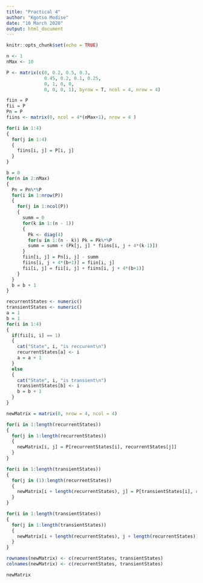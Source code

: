 ```yaml
---
title: "Practical 4"
author: "Kgotso Modise"
date: "10 March 2020"
output: html_document
---
```


```r
knitr::opts_chunk$set(echo = TRUE)
```

```r

n <- 1
nMax <- 10

P <- matrix(c(0, 0.2, 0.5, 0.3,
              0.45, 0.2, 0.1, 0.25,
              0, 1, 0, 0,
              0, 0, 0, 1), byrow = T, ncol = 4, nrow = 4)

fiin = P
fii = P
Pn = P
fiins <- matrix(0, ncol = 4*(nMax+1), nrow = 4 )

for(i in 1:4)
{
  for(j in 1:4)
  {
    fiins[i, j] = P[i, j]
  }
}

b = 0
for(n in 2:nMax)
{
  Pn = Pn%*%P
  for(i in 1:nrow(P))
  {
    for(j in 1:ncol(P))
    {
      summ = 0
      for(k in 1:(n - 1))
      {
        Pk <- diag(4)
        for(u in 1:(n - k)) Pk = Pk%*%P
        summ = summ + (Pk[j, j] * fiins[i, j + 4*(k-1)])
      }
      fiin[i, j] = Pn[i, j] - summ
      fiins[i, j + 4*(b+1)] = fiin[i, j]
      fii[i, j] = fii[i, j] + fiins[i, j + 4*(b+1)]
    }
  }
  b = b + 1
}

recurrentStates <- numeric()
transientStates <- numeric()
a = 1
b = 1
for(i in 1:4)
{
  if(fii[i, i] == 1) 
  {
    cat("State", i, "is reccurent\n")
    recurrentStates[a] <- i
    a = a + 1
  }
  else
  {
    cat("State", i, "is transient\n")
    transientStates[b] <- i
    b = b + 1
  }
}


```

```r
newMatrix = matrix(0, nrow = 4, ncol = 4)

for(i in 1:length(recurrentStates))
{
  for(j in 1:length(recurrentStates))
  {
    newMatrix[i, j] = P[recurrentStates[i], recurrentStates[j]]
  }
}

for(i in 1:length(transientStates))
{
  for(j in (1):length(recurrentStates))
  {
    newMatrix[i + length(recurrentStates), j] = P[transientStates[i], recurrentStates[j]]
  }
}

for(i in 1:length(transientStates))
{
  for(j in 1:length(transientStates))
  {
    newMatrix[i + length(recurrentStates), j + length(recurrentStates)] = P[transientStates[i], transientStates[j]]
  }
}

rownames(newMatrix) <- c(recurrentStates, transientStates)
colnames(newMatrix) <- c(recurrentStates, transientStates)

newMatrix


```

